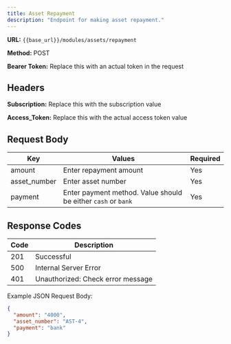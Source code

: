 ```yaml
---
title: Asset Repayment
description: "Endpoint for making asset repayment."
---
```


**URL:** `{{base_url}}/modules/assets/repayment`  <br />

**Method:** POST  <br />

**Bearer Token:** Replace this with an actual token in the request

## Headers
**Subscription:** Replace this with the subscription value  <br />

**Access_Token:** Replace this with the actual access token value

## Request Body

| Key          | Values                           | Required |
| ------------ | -------------------------------- | -------- |
| amount       | Enter repayment amount           | Yes      |
| asset_number | Enter asset number               | Yes      |
| payment      | Enter payment method. Value should be either `cash` or `bank` | Yes      |


## Response Codes

| Code | Description                        |
| ---- | ---------------------------------- |
| 201  | Successful                         |
| 500  | Internal Server Error              |
| 401  | Unauthorized: Check error message  |


Example JSON Request Body:

```json
{
  "amount": "4000",
  "asset_number": "AST-4",
  "payment": "bank"
}



